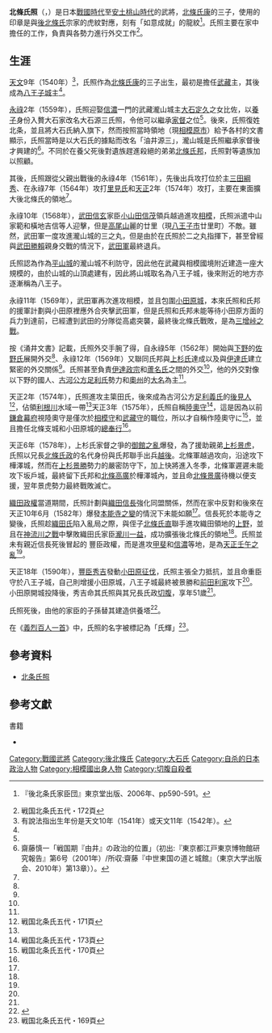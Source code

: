 {{日本武士
|名稱= 北條 氏照
|圖片名稱= Tomb of Hojo Ujiteru.JPG
|圖片大小= 300px
|圖片說明= 北條氏照及其家臣的墓地
|時代= [[戰國時代_(日本)|戰國時代]] - [[安土桃山時代|安土桃山時代]]
|出生日期= [[天文_(後奈良天皇)|天文]]9年（1540年）
|出生地點= 
|逝世日期= [[天正_(日本)|天正]]18年農曆7月11日（1590年8月10日）
|逝世地點= [[相模國|相模國]][[小田原城|小田原城]]（現[[神奈川縣|神奈川縣]][[小田原市|小田原市]][[小田原城|小田原城]]）
|假名= {{lang|ja|ほうじょう うじてる}}
|羅馬字= Hōjō Ujiteru
|幼名= 藤菊丸
|改名= 大石氏照
|别名= 源三<br>由井源三
|諡号= 
|神号= 
|戒名= 青雲院殿透岳開公大禪定門
|洗禮名= 
|墓所= [[東京都|東京都]][[八王子市|八王子市]]{{Link-ja|元八王子町|元八王子町}}[[八王子城|八王子城]]附近
|朝廷官位= [[陸奧國|陸奧守]]
|幕府職位= 
|主君= [[北條氏康|北條氏康]]→[[北條氏政|北條氏政]]→[[北條氏直|北條氏直]]
|藩= 
|氏族= {{Link-ja|大石氏|大石氏}}→[[後北條氏|後北條氏]]
|父母= 父：[[北條氏康|北條氏康]]<br>母：{{Link-ja|瑞溪院|瑞渓院}}
|養父= [[大石定久|大石定久]]
|養母= 
|兄弟= 北條新九郎<br>[[北條氏政|北條氏政]]<br>[[北條氏邦|北條氏邦]]<br>[[北條氏規|北條氏規]]<br>[[北條氏忠|北條氏忠]]<br>[[北條氏光|北條氏光]]<br>[[上杉景虎|上杉景虎]]
|姐妹= {{Link-ja|早川殿|早川殿|藏春院}}（[[今川氏真|今川氏真]]正室）<br>淨光院（[[足利義氏_(古河公方)|足利義氏]]正室）<br>{{Link-ja|七曲殿 (北條氏繁正室)|七曲殿 (北条氏繁正室)|新光院}}（[[北條氏繁|北條氏繁]]正室）<br>北條尾崎（{{Link-ja|千葉親胤|千葉親胤}}正室）<br>長林院（[[太田氏資|太田氏資]]正室）<br>種德寺（[[小笠原康廣|小笠原康廣]]正室）<br>圓妙院<br>{{Link-ja|北條夫人|北条夫人|桂林院}}（[[武田勝賴|武田勝賴]]正室）<br>義姊妹：<br>靏松院（[[北條幻庵|北條幻庵]]之女，吉良氏朝室）<br>法性院（[[遠山綱景|遠山綱景]]之女，[[太田康資|太田康資]]室）
|正室= 大石比佐（[[大石定久|大石定久]]之女）
|側室= 
|嗣子= 
|嗣女= {{Link-ja|靈照院殿|霊照院殿}}（山中賴元室）
|養子= 北條源藏<br>{{Link-ja|千葉直重|千葉直重}}（[[北條氏政|北條氏政]]之子）
|養女= 
}}

'''北條氏照'''（{{jpn|j=北条氏照|hg=ほうじょう うじてる|rm=Hōjō Ujiteru}}，{{bd|1540年||1590年|8月10日|catIdx=Hōjō Ujiteru}}）是日本[[戰國時代_(日本)|戰國時代]]至[[安土桃山時代|安土桃山時代]]的武將，[[北條氏康|北條氏康]]的三子，使用的印章是與[[後北條氏|後北條氏]]宗家的虎紋對應，刻有「如意成就」的龍紋<ref name="kasindan">{{Link-ja|下山治久|下山治久}}『後北条氏家臣団』東京堂出版、2006年、pp590-591。</ref>。氏照主要在家中擔任{{Link-ja|取次|取次 (歴史学)|取次}}的工作，負責與各勢力進行外交工作<ref name="戦国北条氏五代・172頁">戦国北条氏五代・172頁</ref>。

== 生涯 ==
[[天文_(後奈良天皇)|天文]]9年（1540年）<ref>有說法指出生年份是天文10年（1541年）或天文11年（1542年）。</ref>，氏照作為[[北條氏康|北條氏康]]的三子出生，最初是擔任[[武藏國|武藏]]{{Link-ja|瀧山城|滝山城}}主，其後成為[[八王子城|八王子城]]主<ref name="kasindan"/>。

[[永祿|永祿]]2年（1559年），氏照迎娶[[信濃國|信濃]]{{Link-ja|木曾氏|木曾氏}}一門的武藏瀧山城主[[大石定久|大石定久]]之女比佐，以[[養子|養子]]身份入贅大石家改名大石源三氏照，令他可以繼承{{Link-ja|大石氏|大石氏}}[[家督|家督]]之位<ref name="kasindan"/>。後來，氏照復姓北条，並且將大石氏納入旗下，然而按照當時領地（現[[相模原市|相模原市]]）給予各村的文書顯示，氏照當時是以大石氏的據點{{Link-ja|淨福寺城|浄福寺城|由井城}}而改名「油井源三」，瀧山城是氏照繼承家督後才興建的<ref>齋藤慎一「戦国期『由井』の政治的位置」（初出:『東京都江戸東京博物館研究報告』第6号（2001年）/所収:齋藤『中世東国の道と城館』（東京大学出版会、2010年）第13章））。</ref>。不同於在養父死後對遺族趕進殺絕的弟弟[[北條氏邦|北條氏邦]]，氏照對{{Link-ja|大石定仲|大石定仲}}等遺族加以照顧。

其後，氏照跟從父親出戰{{Link-ja|小田原城之戰 (1560年)|小田原城の戦い (1560年)|小田原城之戰}}後的永祿4年（1561年），先後出兵攻打位於{{Link-ja|辛垣城|辛垣城}}主[[三田綱秀|三田綱秀]]、在永祿7年（1564年）攻打[[里見氏|里見氏]]和[[天正_(日本)|天正]]2年（1574年）攻打{{Link-ja|簗田氏|簗田氏}}，主要在東面擴大後北條氏的領地<ref name="kasindan"/>。

永祿10年（1568年），[[武田信玄|武田信玄]]家臣[[小山田信茂|小山田信茂]]領兵越過{{Link-ja|小佛峠|小仏峠}}進攻[[相模國|相模]]，氏照派遣中山家範和橫地吉信等人迎擊，但是[[高尾山|高尾山]]麗的廿里（現[[八王子市|八王子市]]廿里町{{Link-ja|廿里古戰場|廿里古戦場}}）不敵。雖然，武田軍一度攻進瀧山城的三之丸，但是由於在氏照於二之丸指揮下，甚至曾經與[[武田勝賴|武田勝賴]]親身交戰的情況下，[[武田氏|武田軍]]最終退兵。

氏照認為作為[[平山城|平山城]]的瀧山城不利防守，因此他在武藏與相模國境附近建造一座大規模的{{Link-ja|山城 (城池)|山城|山城}}，由於山城的山頂處建有{{Link-ja|八王子權現|八王子権現|八王子社}}，因此將山城取名為八王子城，後來附近的地方亦逐漸稱為八王子。

永祿11年（1569年），武田軍再次進攻相模，並且包圍[[小田原城|小田原城]]，本來氏照和氏邦的援軍計劃與小田原裡應外合夾擊武田軍，但是氏照和氏邦未能等待小田原方面的兵力到達前，已經遭到武田的分隊從高處突襲，最終後北條氏戰敗，是為[[三增峠之戰|三增峠之戰]]。

按《涌井文書》記載，氏照外交手腕了得，自永祿5年（1562年）開始與[[下野國|下野]]的[[佐野氏|佐野氏]]展開外交<ref name="戦国北条氏五代・172頁"/>、永祿12年（1569年）又聯同氏邦與[[上杉氏|上杉氏]]達成{{Link-ja|越相同盟|越相同盟}}以及與[[伊達氏|伊達氏]]建立緊密的外交關係<ref name="kasindan"/>。氏照甚至負責[[伊達政宗|伊達政宗]]和[[蘆名氏|蘆名氏]]之間的外交<ref name="kasindan"/>，他的外交對像以下野的國人、[[古河公方|古河公方]][[足利氏|足利氏]]勢力和[[奧州|奧州]]的[[大名_(稱謂)|大名]]為主<ref name="戦国北条氏五代・172頁"/>。

天正2年（1574年），氏照進攻{{Link-ja|關宿城|関宿城}}主簗田氏，後來成為古河公方[[足利義氏_(古河公方)|足利義氏]]的[[後見人|後見人]]<ref>戦国北条氏五代・171頁</ref>，佔領[[利根川|利根川]]水域一帶<ref name="kasindan"/>天正3年（1575年），氏照自稱[[陸奧國|陸奧守]]<ref>戦国北条氏五代・173頁</ref>，這是因為以前[[鎌倉幕府|鎌倉幕府]]視陸奧守是僅次於[[相模國|相模守]]和[[武藏國|武藏守]]的職位，所以才自稱作陸奧守に<ref>戦国北条氏五代・170頁</ref>，並且擔任北條支城和小田原城的[[奉行|總奉行]]<ref name="kasindan"/>。

天正6年（1578年），上杉氏家督之爭的[[御館之亂|御館之亂]]爆發，為了援助親弟[[上杉景虎|上杉景虎]]，氏照以兄長[[北條氏政|北條氏政]]的名代身份與氏邦聯手出兵[[越後國|越後]]。北條軍越過{{Link-ja|三國峠 (群馬縣和新潟縣)|三国峠 (群馬県・新潟県)|三國峠}}攻向{{Link-ja|坂戶城|坂戸城}}，沿途攻下樺澤城，然而在[[上杉景勝|上杉景勝]]勢力的嚴密防守下，加上快將進入冬季，北條軍遲遲未能攻下坂戶城，最終留下氏邦和[[北條高廣|北條高廣]]於樺澤城內，並且命[[北條景廣|北條景廣]]待機以便支援，翌年景虎勢力最終戰敗滅亡。

[[織田政權|織田政權]]當道期間，氏照計劃與[[織田信長|織田信長]]強化同盟關係，然而在家中反對和後來在天正10年6月（1582年）爆發[[本能寺之變|本能寺之變]]的情況下未能如願<ref name="kasindan"/>。信長死於本能寺之變後，氏照趁[[織田氏|織田氏]]陷入亂局之際，與侄子[[北條氏直|北條氏直]]聯手進攻織田領地的[[上野國|上野]]，並且在[[神流川之戰|神流川之戰]]中擊敗織田氏家臣[[瀧川一益|瀧川一益]]，成功擴張後北條氏的領地<ref name="kasindan"/>。氏照並未有親近信長死後冒起的<!--{{Link-ja|豐臣政權|豊臣政権}}-->豐臣政權，而是進攻[[甲斐國|甲斐]]和[[信濃國|信濃]]等地，是為[[天正壬午之亂|天正壬午之亂]]<ref name="kasindan"/>。

天正18年（1590年），[[豐臣秀吉|豐臣秀吉]]發動[[小田原征伐|小田原征伐]]，氏照主張全力抵抗，並且命重臣守於八王子城，自己則增援小田原城，八王子城最終被景勝和[[前田利家|前田利家]]攻下<ref name="kasindan"/>。小田原開城投降後，秀吉命其氏照與其兄長氏政[[切腹|切腹]]，享年51歲<ref name="kasindan"/>。

氏照死後，由他的家臣{{Link-ja|中山家範|中山家範}}的子孫{{Link-ja|中山信治|中山信治}}替其建造供養塔<ref>{{Cite web |url=http://www.city.hachioji.tokyo.jp/kyoiku/rekishibunkazai/bunkazai/shiseki/8217/007028.html |title=北条氏照及び家臣墓(八王子市公式ホームページ) |accessdate=2014-07-11 |archive-date=2014-05-03 |archive-url=https://web.archive.org/web/20140503002349/http://www.city.hachioji.tokyo.jp/kyoiku/rekishibunkazai/bunkazai/shiseki/8217/007028.html |dead-url=no }}</ref>。

在《[[百人一首|義烈百人一首]]》中，氏照的名字被標記為「氏輝」<ref>戦国北条氏五代・169頁</ref>。

== 參考資料 ==
* [https://web.archive.org/web/20160304142522/http://www.jpreki.com/jp/ujiteru.html 北条氏照]
{{Reflist}}

== 參考文獻 ==
;書籍
*{{ja icon}}{{cite book|script-title=ja:《戦国北条氏五代》|isbn=978-4864030564 |publisher={{Link-ja|戎光祥出版|戎光祥出版}} |author={{Link-ja|黑田基樹|黒田基樹}}}}

{{Authority control}}

{{DEFAULTSORT:Hōjō Ujiteru}}
[[Category:戰國武將|Category:戰國武將]]
[[Category:後北條氏|Category:後北條氏]]
[[Category:大石氏|Category:大石氏]]
[[Category:自杀的日本政治人物|Category:自杀的日本政治人物]]
[[Category:相模國出身人物|Category:相模國出身人物]]
[[Category:切腹自殺者|Category:切腹自殺者]]
